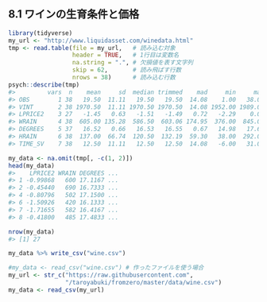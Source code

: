 ## 8.1 ワインの生育条件と価格

```r
library(tidyverse)
my_url <- "http://www.liquidasset.com/winedata.html"
tmp <- read.table(file = my_url,   # 読み込む対象
                  header = TRUE,   # 1行目は変数名
                  na.string = ".", # 欠損値を表す文字列
                  skip = 62,       # 読み飛ばす行数
                  nrows = 38)      # 読み込む行数
psych::describe(tmp)
#>         vars  n    mean     sd  median trimmed    mad     min     max ...
#> OBS        1 38   19.50  11.11   19.50   19.50  14.08    1.00   38.00 ...
#> VINT       2 38 1970.50  11.11 1970.50 1970.50  14.08 1952.00 1989.00 ...
#> LPRICE2    3 27   -1.45   0.63   -1.51   -1.49   0.72   -2.29    0.00 ...
#> WRAIN      4 38  605.00 135.28  586.50  603.06 174.95  376.00  845.00 ...
#> DEGREES    5 37   16.52   0.66   16.53   16.55   0.67   14.98   17.65 ...
#> HRAIN      6 38  137.00  66.74  120.50  132.19  59.30   38.00  292.00 ...
#> TIME_SV    7 38   12.50  11.11   12.50   12.50  14.08   -6.00   31.00 ...
```

```r
my_data <- na.omit(tmp[, -c(1, 2)])
head(my_data)
#>    LPRICE2 WRAIN DEGREES ...
#> 1 -0.99868   600 17.1167 ...
#> 2 -0.45440   690 16.7333 ...
#> 4 -0.80796   502 17.1500 ...
#> 6 -1.50926   420 16.1333 ...
#> 7 -1.71655   582 16.4167 ...
#> 8 -0.41800   485 17.4833 ...
```

```r
nrow(my_data)
#> [1] 27
```

```r
my_data %>% write_csv("wine.csv")
```

```r
#my_data <- read_csv("wine.csv") # 作ったファイルを使う場合
my_url <- str_c("https://raw.githubusercontent.com",
                "/taroyabuki/fromzero/master/data/wine.csv")
my_data <- read_csv(my_url)
```

